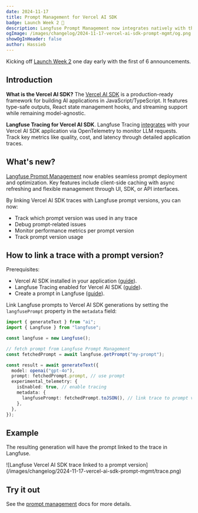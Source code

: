 ```yaml
---
date: 2024-11-17
title: Prompt Management for Vercel AI SDK
badge: Launch Week 2 🚀
description: Langfuse Prompt Management now integrates natively with the Vercel AI SDK. Version and release prompts in Langfuse, use them via Vercel AI SDK, monitor metrics in Langfuse.
ogImage: /images/changelog/2024-11-17-vercel-ai-sdk-prompt-mgmt/og.png
showOgInHeader: false
author: Hassieb
---
```



<ChangelogHeader />

Kicking off [Launch Week 2](/blog/2024-11-17-launch-week-2) one day early with the first of 6 announcements.

## Introduction

**What is the Vercel AI SDK?** The [Vercel AI SDK](https://sdk.vercel.ai/getting-started) is a production-ready framework for building AI applications in JavaScript/TypeScript. It features type-safe outputs, React state management hooks, and streaming support while remaining model-agnostic.

**Langfuse Tracing for Vercel AI SDK**. Langfuse Tracing [integrates](/integrations/frameworks/vercel-ai-sdk) with your Vercel AI SDK application via OpenTelemetry to monitor LLM requests. Track key metrics like quality, cost, and latency through detailed application traces.

## What's new?

[Langfuse Prompt Management](/docs/prompts/get-started) now enables seamless prompt deployment and optimization. Key features include client-side caching with async refreshing and flexible management through UI, SDK, or API interfaces.

By linking Vercel AI SDK traces with Langfuse prompt versions, you can now:

- Track which prompt version was used in any trace
- Debug prompt-related issues
- Monitor performance metrics per prompt version
- Track prompt version usage

## How to link a trace with a prompt version?

Prerequisites:

- Vercel AI SDK installed in your application ([guide](https://sdk.vercel.ai/getting-started)).
- Langfuse Tracing enabled for Vercel AI SDK ([guide](/integrations/frameworks/vercel-ai-sdk)).
- Create a prompt in Langfuse ([guide](/docs/prompts/get-started)).

Link Langfuse prompts to Vercel AI SDK generations by setting the `langfusePrompt` property in the `metadata` field:

```typescript {11,13,15}
import { generateText } from "ai";
import { Langfuse } from "langfuse";

const langfuse = new Langfuse();

// fetch prompt from Langfuse Prompt Management
const fetchedPrompt = await langfuse.getPrompt("my-prompt");

const result = await generateText({
  model: openai("gpt-4o"),
  prompt: fetchedPrompt.prompt, // use prompt
  experimental_telemetry: {
    isEnabled: true, // enable tracing
    metadata: {
      langfusePrompt: fetchedPrompt.toJSON(), // link trace to prompt version
    },
  },
});
```

## Example

The resulting generation will have the prompt linked to the trace in Langfuse.

<Frame fullWidth>
  ![Langfuse Vercel AI SDK trace linked to a prompt
  version](/images/changelog/2024-11-17-vercel-ai-sdk-prompt-mgmt/trace.png)
</Frame>

## Try it out

See the [prompt management](/docs/prompts/get-started) docs for more details.
